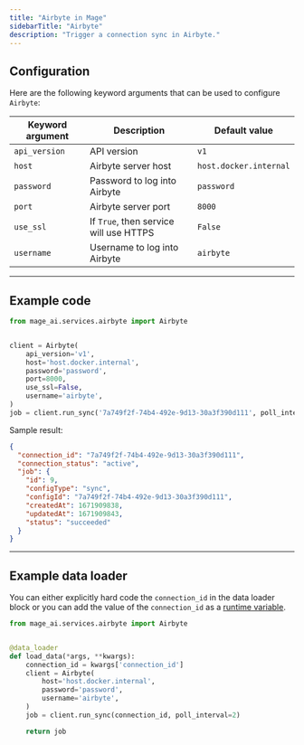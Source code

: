 ```yaml
---
title: "Airbyte in Mage"
sidebarTitle: "Airbyte"
description: "Trigger a connection sync in Airbyte."
---
```


## Configuration

Here are the following keyword arguments that can be used to configure `Airbyte`:

| Keyword argument | Description | Default value |
| --- | --- | --- |
| `api_version` | API version | `v1` |
| `host` | Airbyte server host | `host.docker.internal` |
| `password` | Password to log into Airbyte | `password` |
| `port` | Airbyte server port | `8000` |
| `use_ssl` | If `True`, then service will use HTTPS | `False` |
| `username` | Username to log into Airbyte | `airbyte` |

---

## Example code
```python
from mage_ai.services.airbyte import Airbyte


client = Airbyte(
    api_version='v1',
    host='host.docker.internal',
    password='password',
    port=8000,
    use_ssl=False,
    username='airbyte',
)
job = client.run_sync('7a749f2f-74b4-492e-9d13-30a3f390d111', poll_interval=2)
```

Sample result:

```json
{
  "connection_id": "7a749f2f-74b4-492e-9d13-30a3f390d111",
  "connection_status": "active",
  "job": {
    "id": 9,
    "configType": "sync",
    "configId": "7a749f2f-74b4-492e-9d13-30a3f390d111",
    "createdAt": 1671909838,
    "updatedAt": 1671909843,
    "status": "succeeded"
  }
}
```

---

## Example data loader

You can either explicitly hard code the `connection_id` in the data loader block
or you can add the value of the `connection_id`
as a [runtime variable](https://docs.mage.ai/production/configuring-production-settings/runtime-variable#creating-runtime-variables-in-editor).

```python
from mage_ai.services.airbyte import Airbyte


@data_loader
def load_data(*args, **kwargs):
    connection_id = kwargs['connection_id']
    client = Airbyte(
        host='host.docker.internal',
        password='password',
        username='airbyte',
    )
    job = client.run_sync(connection_id, poll_interval=2)

    return job
```
